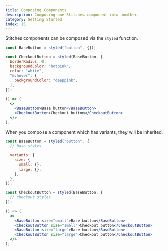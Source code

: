 ```yaml
---
title: Composing Components
description: Composing one Stitches component into another.
category: Getting Started
index: 15
---
```


Stitches components can be composed via the `styled` function.

<Preview>
  <DemoButton children="Base button" css={{ mr: "$4" }} />
  <DemoButton
    children="Checkout button"
    css={{
      borderRadius: 0,
      backgroundColor: "$pink10",
      color: "white",
      "&:hover": {
        backgroundColor: "$pink11",
      },
    }}
  />
</Preview>

```jsx
const BaseButton = styled("button", {});

const CheckoutButton = styled(BaseButton, {
  borderRadius: 0,
  backgroundColor: "hotpink",
  color: "white",
  "&:hover": {
    backgroundColor: "deeppink",
  },
});

() => (
  <>
    <BaseButton>Base button</BaseButton>
    <CheckoutButton>Checkout button</CheckoutButton>
  </>
);
```

When you compose a component which has variants, they will be inherited.

<Preview>
  <div style={{ display: "flex", gap: "20px", alignItems: "center" }}>
    <DemoButton children="Base button" size="small" />
    <DemoButton
      children="Checkout button"
      css={{
        borderRadius: 0,
        backgroundColor: "$pink10",
        color: "white",
        "&:hover": {
          backgroundColor: "$pink11",
        },
      }}
      size="small"
    />
    <DemoButton children="Base button" size="large" />
    <DemoButton
      children="Checkout button"
      css={{
        borderRadius: 0,
        backgroundColor: "$pink10",
        color: "white",
        "&:hover": {
          backgroundColor: "$pink11",
        },
      }}
      size="large"
    />
  </div>
</Preview>

```jsx line=4-9,12-14,16-23
const BaseButton = styled("button", {
  // base styles

  variants: {
    size: {
      small: {},
      large: {},
    },
  },
});

const CheckoutButton = styled(BaseButton, {
  // checkout styles
});

() => (
  <>
    <BaseButton size="small">Base button</BaseButton>
    <CheckoutButton size="small">Checkout button</CheckoutButton>
    <BaseButton size="large">Base button</BaseButton>
    <CheckoutButton size="large">Checkout button</CheckoutButton>
  </>
);
```
